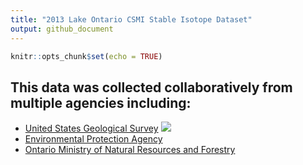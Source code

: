 ```yaml
---
title: "2013 Lake Ontario CSMI Stable Isotope Dataset"
output: github_document
---
```


```r
knitr::opts_chunk$set(echo = TRUE)
```

## This data was collected collaboratively from multiple agencies including:
* [United States Geological Survey](https://www.usgs.gov/) ![](https://www.epa.gov/system/files/styles/medium/private/images/2021-12/375x250_epa_seal_noring.png?itok=zpXlVA0X)
* [Environmental Protection Agency](https://www.epa.gov/)
* [Ontario Ministry of Natural Resources and Forestry](https://www.ontario.ca/page/ministry-natural-resources-and-forestry)